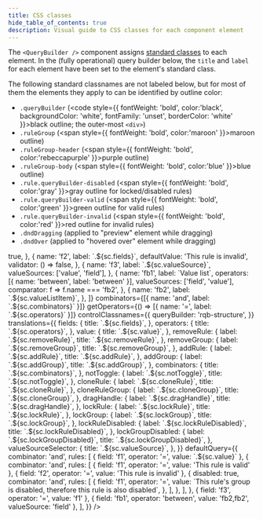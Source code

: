 ```yaml
---
title: CSS classes
hide_table_of_contents: true
description: Visual guide to CSS classes for each component element
---
```


The `<QueryBuilder />` component assigns [standard classes](./misc#defaults) to each element. In the (fully operational) query builder below, the `title` and `label` for each element have been set to the element's standard class.

The following standard classnames are not labeled below, but for most of them the elements they apply to can be identified by outline color:

- `.queryBuilder` (<code style={{ fontWeight: 'bold', color:'black', backgroundColor: 'white', fontFamily: 'unset', borderColor: 'white' }}>black</code> outline; the outer-most `<div>`)
- `.ruleGroup` (<span style={{ fontWeight: 'bold', color:'maroon' }}>maroon</span> outline)
- `.ruleGroup-header` (<span style={{ fontWeight: 'bold', color:'rebeccapurple' }}>purple</span> outline)
- `.ruleGroup-body` (<span style={{ fontWeight: 'bold', color:'blue' }}>blue</span> outline)
- `.rule.queryBuilder-disabled` (<span style={{ fontWeight: 'bold', color:'gray' }}>gray</span> outline for locked/disabled rules)
- `.rule.queryBuilder-valid` (<span style={{ fontWeight: 'bold', color:'green' }}>green</span> outline for valid rules)
- `.rule.queryBuilder-invalid` (<span style={{ fontWeight: 'bold', color:'red' }}>red</span> outline for invalid rules)
- `.dndDragging` (applied to "preview" element while dragging)
- `.dndOver` (applied to "hovered over" element while dragging)


<QueryBuilderDnD>
  <QueryBuilderEmbed
    showNotToggle
    showCloneButtons
    showLockButtons
    enableDragAndDrop
    fields={[
      {
        name: 'f1',
        label: `.${sc.fields}`,
        defaultValue: 'This rule is valid',
        validator: () => true,
      },
      {
        name: 'f2',
        label: `.${sc.fields}`,
        defaultValue: 'This rule is invalid',
        validator: () => false,
      },
      {
        name: 'f3',
        label: `.${sc.valueSource}`,
        valueSources: ['value', 'field'],
      },
      {
        name: 'fb1',
        label: `Value list`,
        operators: [{ name: 'between', label: 'between' }],
        valueSources: ['field', 'value'],
        comparator: f => f.name === 'fb2',
      },
      {
        name: 'fb2',
        label: `.${sc.valueListItem}`,
      },
    ]}
    combinators={[{ name: 'and', label: `.${sc.combinators}` }]}
    getOperators={() => [{ name: '=', label: `.${sc.operators}` }]}
    controlClassnames={{
      queryBuilder: 'rqb-structure',
    }}
    translations={{
      fields: {
        title: `.${sc.fields}`,
      },
      operators: {
        title: `.${sc.operators}`,
      },
      value: {
        title: `.${sc.value}`,
      },
      removeRule: {
        label: `.${sc.removeRule}`,
        title: `.${sc.removeRule}`,
      },
      removeGroup: {
        label: `.${sc.removeGroup}`,
        title: `.${sc.removeGroup}`,
      },
      addRule: {
        label: `.${sc.addRule}`,
        title: `.${sc.addRule}`,
      },
      addGroup: {
        label: `.${sc.addGroup}`,
        title: `.${sc.addGroup}`,
      },
      combinators: {
        title: `.${sc.combinators}`,
      },
      notToggle: {
        label: `.${sc.notToggle}`,
        title: `.${sc.notToggle}`,
      },
      cloneRule: {
        label: `.${sc.cloneRule}`,
        title: `.${sc.cloneRule}`,
      },
      cloneRuleGroup: {
        label: `.${sc.cloneGroup}`,
        title: `.${sc.cloneGroup}`,
      },
      dragHandle: {
        label: `.${sc.dragHandle}`,
        title: `.${sc.dragHandle}`,
      },
      lockRule: {
        label: `.${sc.lockRule}`,
        title: `.${sc.lockRule}`,
      },
      lockGroup: {
        label: `.${sc.lockGroup}`,
        title: `.${sc.lockGroup}`,
      },
      lockRuleDisabled: {
        label: `.${sc.lockRuleDisabled}`,
        title: `.${sc.lockRuleDisabled}`,
      },
      lockGroupDisabled: {
        label: `.${sc.lockGroupDisabled}`,
        title: `.${sc.lockGroupDisabled}`,
      },
      valueSourceSelector: {
        title: `.${sc.valueSource}`,
      },
    }}
    defaultQuery={{
      combinator: 'and',
      rules: [
        { field: 'f1', operator: '=', value: `.${sc.value}` },
        {
          combinator: 'and',
          rules: [
            { field: 'f1', operator: '=', value: 'This rule is valid' },
            { field: 'f2', operator: '=', value: 'This rule is invalid' },
            {
              disabled: true,
              combinator: 'and',
              rules: [
                {
                  field: 'f1',
                  operator: '=',
                  value: `This rule's group is disabled, therefore this rule is also disabled`,
                },
              ],
            },
          ],
        },
        { field: 'f3', operator: '=', value: 'f1' },
        { field: 'fb1', operator: 'between', value: 'fb2,fb2', valueSource: 'field' },
      ],
    }}
  />
</QueryBuilderDnD>

